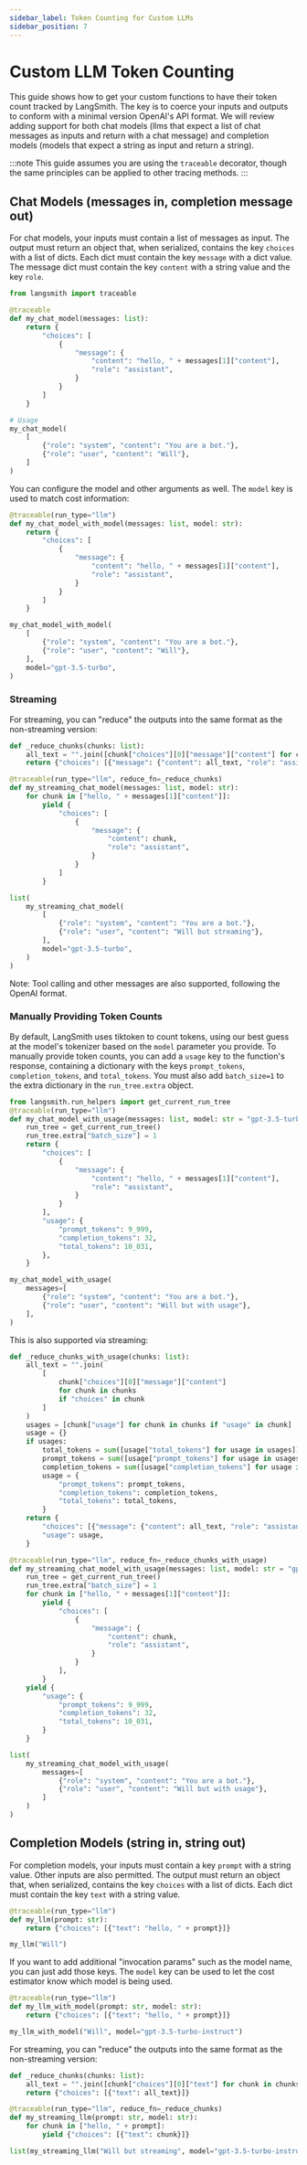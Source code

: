 ```yaml
---
sidebar_label: Token Counting for Custom LLMs
sidebar_position: 7
---
```


# Custom LLM Token Counting

This guide shows how to get your custom functions to have their token count tracked by LangSmith. The key is to coerce your inputs and outputs to conform with a minimal version OpenAI's API format.
We will review adding support for both chat models (llms that expect a list of chat messages as inputs and return with a chat message) and completion models (models that expect a string as input and return a string).

:::note
This guide assumes you are using the `traceable` decorator, though the same principles can be applied to other tracing methods.
:::

## Chat Models (messages in, completion message out)

For chat models, your inputs must contain a list of messages as input. The output must return an object that, when serialized, contains the key `choices` with a list of dicts. Each dict must contain the key `message` with a dict value. The message dict must contain the key `content` with a string value and the key `role`.

```python
from langsmith import traceable

@traceable
def my_chat_model(messages: list):
    return {
        "choices": [
            {
                "message": {
                    "content": "hello, " + messages[1]["content"],
                    "role": "assistant",
                }
            }
        ]
    }

# Usage
my_chat_model(
    [
        {"role": "system", "content": "You are a bot."},
        {"role": "user", "content": "Will"},
    ]
)
```

You can configure the model and other arguments as well. The `model` key is used to match cost information:

```python
@traceable(run_type="llm")
def my_chat_model_with_model(messages: list, model: str):
    return {
        "choices": [
            {
                "message": {
                    "content": "hello, " + messages[1]["content"],
                    "role": "assistant",
                }
            }
        ]
    }

my_chat_model_with_model(
    [
        {"role": "system", "content": "You are a bot."},
        {"role": "user", "content": "Will"},
    ],
    model="gpt-3.5-turbo",
)
```

### Streaming

For streaming, you can "reduce" the outputs into the same format as the non-streaming version:

```python
def _reduce_chunks(chunks: list):
    all_text = "".join([chunk["choices"][0]["message"]["content"] for chunk in chunks])
    return {"choices": [{"message": {"content": all_text, "role": "assistant"}}]}

@traceable(run_type="llm", reduce_fn=_reduce_chunks)
def my_streaming_chat_model(messages: list, model: str):
    for chunk in ["hello, " + messages[1]["content"]]:
        yield {
            "choices": [
                {
                    "message": {
                        "content": chunk,
                        "role": "assistant",
                    }
                }
            ]
        }

list(
    my_streaming_chat_model(
        [
            {"role": "system", "content": "You are a bot."},
            {"role": "user", "content": "Will but streaming"},
        ],
        model="gpt-3.5-turbo",
    )
)
```

Note: Tool calling and other messages are also supported, following the OpenAI format.

### Manually Providing Token Counts

By default, LangSmith uses tiktoken to count tokens, using our best guess at the model's tokenizer based on the `model` parameter you provide.
To manually provide token counts, you can add a `usage` key to the function's response, containing a dictionary with the keys `prompt_tokens`, `completion_tokens`, and `total_tokens`. You must also add `batch_size=1` to the extra dictionary in the `run_tree.extra` object.

```python
from langsmith.run_helpers import get_current_run_tree
@traceable(run_type="llm")
def my_chat_model_with_usage(messages: list, model: str = "gpt-3.5-turbo"):
    run_tree = get_current_run_tree()
    run_tree.extra["batch_size"] = 1
    return {
        "choices": [
            {
                "message": {
                    "content": "hello, " + messages[1]["content"],
                    "role": "assistant",
                }
            }
        ],
        "usage": {
            "prompt_tokens": 9_999,
            "completion_tokens": 32,
            "total_tokens": 10_031,
        },
    }

my_chat_model_with_usage(
    messages=[
        {"role": "system", "content": "You are a bot."},
        {"role": "user", "content": "Will but with usage"},
    ],
)
```

This is also supported via streaming:

```python
def _reduce_chunks_with_usage(chunks: list):
    all_text = "".join(
        [
            chunk["choices"][0]["message"]["content"]
            for chunk in chunks
            if "choices" in chunk
        ]
    )
    usages = [chunk["usage"] for chunk in chunks if "usage" in chunk]
    usage = {}
    if usages:
        total_tokens = sum([usage["total_tokens"] for usage in usages])
        prompt_tokens = sum([usage["prompt_tokens"] for usage in usages])
        completion_tokens = sum([usage["completion_tokens"] for usage in usages])
        usage = {
            "prompt_tokens": prompt_tokens,
            "completion_tokens": completion_tokens,
            "total_tokens": total_tokens,
        }
    return {
        "choices": [{"message": {"content": all_text, "role": "assistant"}}],
        "usage": usage,
    }

@traceable(run_type="llm", reduce_fn=_reduce_chunks_with_usage)
def my_streaming_chat_model_with_usage(messages: list, model: str = "gpt-3.5-turbo"):
    run_tree = get_current_run_tree()
    run_tree.extra["batch_size"] = 1
    for chunk in ["hello, " + messages[1]["content"]]:
        yield {
            "choices": [
                {
                    "message": {
                        "content": chunk,
                        "role": "assistant",
                    }
                }
            ],
        }
    yield {
        "usage": {
            "prompt_tokens": 9_999,
            "completion_tokens": 32,
            "total_tokens": 10_031,
        }
    }

list(
    my_streaming_chat_model_with_usage(
        messages=[
            {"role": "system", "content": "You are a bot."},
            {"role": "user", "content": "Will but with usage"},
        ]
    )
)
```

## Completion Models (string in, string out)

For completion models, your inputs must contain a key `prompt` with a string value. Other inputs are also permitted. The output must return an object that, when serialized, contains the key `choices` with a list of dicts. Each dict must contain the key `text` with a string value.

```python
@traceable(run_type="llm")
def my_llm(prompt: str):
    return {"choices": [{"text": "hello, " + prompt}]}

my_llm("Will")
```

If you want to add additional "invocation params" such as the model name, you can just add those keys. The `model` key can be used to let the cost estimator know which model is being used.

```python
@traceable(run_type="llm")
def my_llm_with_model(prompt: str, model: str):
    return {"choices": [{"text": "hello, " + prompt}]}

my_llm_with_model("Will", model="gpt-3.5-turbo-instruct")
```

For streaming, you can "reduce" the outputs into the same format as the non-streaming version:

```python
def _reduce_chunks(chunks: list):
    all_text = "".join([chunk["choices"][0]["text"] for chunk in chunks])
    return {"choices": [{"text": all_text}]}

@traceable(run_type="llm", reduce_fn=_reduce_chunks)
def my_streaming_llm(prompt: str, model: str):
    for chunk in ["hello, " + prompt]:
        yield {"choices": [{"text": chunk}]}

list(my_streaming_llm("Will but streaming", model="gpt-3.5-turbo-instruct"))
```
